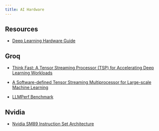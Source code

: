 ```yaml
---
title: AI Hardware
---
```


## Resources

- [Deep Learning Hardware Guide](https://timdettmers.com/2018/12/16/deep-learning-hardware-guide/#PCIe_Lanes_and_Multi-GPU_Parallelism)

## Groq

- [Think Fast: A Tensor Streaming Processor (TSP) for Accelerating Deep Learning Workloads](https://wow.groq.com/groq-isca-paper-2020/)
- [A Software-defined Tensor Streaming Multiprocessor for Large-scale Machine Learning](https://wow.groq.com/isca-2022-paper/)

- [LLMPerf Benchmark](https://wow.groq.com/groq-lpu-inference-engine-crushes-first-public-llm-benchmark/)

## Nvidia

- [Nvidia SM89 Instruction Set Architecture](https://kuterdinel.com/nv_isa_sm89/)